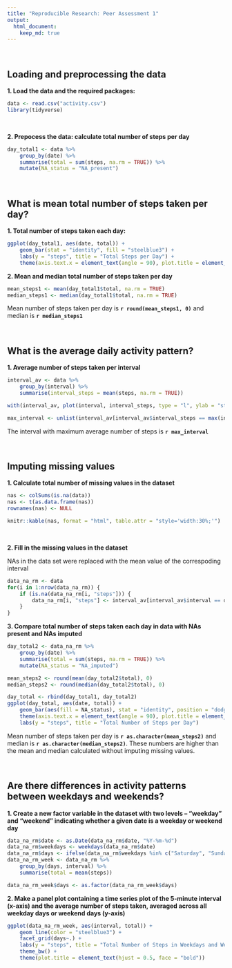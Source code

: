 ```yaml
---
title: "Reproducible Research: Peer Assessment 1"
output: 
  html_document:
    keep_md: true
---
```


&nbsp;

## Loading and preprocessing the data 

**1. Load the data and the required packages:** 


```r
data <- read.csv("activity.csv")
library(tidyverse)
```

&nbsp;

**2. Prepocess the data: calculate total number of steps per day** 


```r
day_total1 <- data %>% 
    group_by(date) %>% 
    summarise(total = sum(steps, na.rm = TRUE)) %>% 
    mutate(NA_status = "NA_present")
```

&nbsp;

## What is mean total number of steps taken per day?


**1. Total number of steps taken each day:**

```r
ggplot(day_total1, aes(date, total)) +
    geom_bar(stat = "identity", fill = "steelblue3") +
    labs(y = "steps", title = "Total Steps per Day") +
    theme(axis.text.x = element_text(angle = 90), plot.title = element_text(hjust = 0.5, face = "bold"))
```


**2. Mean and median total number of steps taken per day**


```r
mean_steps1 <- mean(day_total1$total, na.rm = TRUE)
median_steps1 <- median(day_total1$total, na.rm = TRUE)
```

Mean number of steps taken per day is **`r round(mean_steps1, 0)`** and median is **`r median_steps1`**

&nbsp;

## What is the average daily activity pattern?


**1. Average number of steps taken per interval**


```r
interval_av <- data %>% 
    group_by(interval) %>% 
    summarise(interval_steps = mean(steps, na.rm = TRUE))

with(interval_av, plot(interval, interval_steps, type = "l", ylab = "steps", main = "Average number of steps per time interval"))

max_interval <- unlist(interval_av[interval_av$interval_steps == max(interval_av$interval_steps), "interval"])
```

The interval with maximum average number of steps is **`r max_interval`**

&nbsp;

## Imputing missing values


**1. Calculate total number of missing values in the dataset** 


```r
nas <- colSums(is.na(data))
nas <- t(as.data.frame(nas))
rownames(nas) <- NULL

knitr::kable(nas, format = "html", table.attr = "style='width:30%;'")
```  

&nbsp;

**2. Fill in the missing values in the dataset**  


NAs in the data set were replaced with the mean value of the correspoding interval

```r
data_na_rm <- data
for(i in 1:nrow(data_na_rm)) {
    if (is.na(data_na_rm[i, "steps"])) {
        data_na_rm[i, "steps"] <- interval_av[interval_av$interval == data_na_rm[i, "interval"], "interval_steps"]
    }
}
```

**3. Compare total number of steps taken each day in data with NAs present and NAs imputed**  

```r
day_total2 <- data_na_rm %>% 
    group_by(date) %>% 
    summarise(total = sum(steps, na.rm = TRUE)) %>% 
    mutate(NA_status = "NA_imputed")

mean_steps2 <- round(mean(day_total2$total), 0)
median_steps2 <- round(median(day_total2$total), 0)

day_total <- rbind(day_total1, day_total2)
ggplot(day_total, aes(date, total)) +
    geom_bar(aes(fill = NA_status), stat = "identity", position = "dodge") +
    theme(axis.text.x = element_text(angle = 90), plot.title = element_text(hjust = 0.5, face = "bold")) +
    labs(y = "steps", title = "Total Number of Steps per Day")
```

Mean number of steps taken per day is **`r as.character(mean_steps2)`** and median is **`r as.character(median_steps2)`**.
These numbers are higher than the mean and median calculated without imputing missing values.

&nbsp;


## Are there differences in activity patterns between weekdays and weekends?  

**1. Create a new factor variable in the dataset with two levels -- "weekday" and "weekend" indicating whether a given date is a weekday or weekend day**  

```r
data_na_rm$date <- as.Date(data_na_rm$date, "%Y-%m-%d")
data_na_rm$weekdays <- weekdays(data_na_rm$date)
data_na_rm$days <- ifelse(data_na_rm$weekdays %in% c("Saturday", "Sunday"), "weekend", "weekday")
data_na_rm_week <- data_na_rm %>% 
    group_by(days, interval) %>% 
    summarise(total = mean(steps))

data_na_rm_week$days <- as.factor(data_na_rm_week$days)
```

**2. Make a panel plot containing a time series plot of the 5-minute interval (x-axis) and the average number of steps taken, averaged across all weekday days or weekend days (y-axis)**  

```r
ggplot(data_na_rm_week, aes(interval, total)) +
    geom_line(color = "steelblue3") +
    facet_grid(days~.) +
    labs(y = "steps", title = "Total Number of Steps in Weekdays and Weekends") +
    theme_bw() +
    theme(plot.title = element_text(hjust = 0.5, face = "bold"))
```

